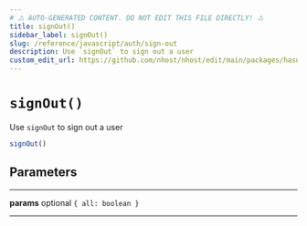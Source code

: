 ```yaml
---
# ⚠️ AUTO-GENERATED CONTENT. DO NOT EDIT THIS FILE DIRECTLY! ⚠️
title: signOut()
sidebar_label: signOut()
slug: /reference/javascript/auth/sign-out
description: Use `signOut` to sign out a user
custom_edit_url: https://github.com/nhost/nhost/edit/main/packages/hasura-auth-js/src/hasura-auth-client.ts#L315
---
```


# `signOut()`

Use `signOut` to sign out a user

```ts
signOut()
```

## Parameters

---

**<span className="parameter-name">params</span>** <span className="optional-status">optional</span> `{ all: boolean }`

---
